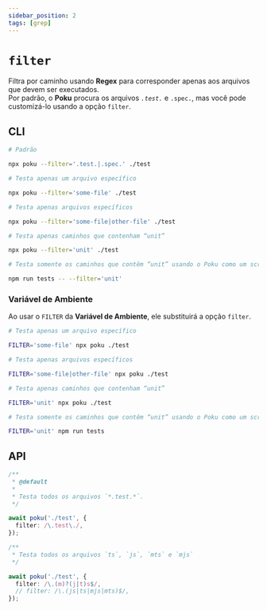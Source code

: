 ```yaml
---
sidebar_position: 2
tags: [grep]
---
```


# `filter`

Filtra por caminho usando **Regex** para corresponder apenas aos arquivos que devem ser executados. <br />
Por padrão, o **Poku** procura os arquivos _`.test.`_ e `.spec.`, mas você pode customizá-lo usando a opção `filter`.

## CLI

```bash
# Padrão

npx poku --filter='.test.|.spec.' ./test
```

```bash
# Testa apenas um arquivo específico

npx poku --filter='some-file' ./test
```

```bash
# Testa apenas arquivos específicos

npx poku --filter='some-file|other-file' ./test
```

```bash
# Testa apenas caminhos que contenham “unit”

npx poku --filter='unit' ./test
```

```bash
# Testa somente os caminhos que contêm “unit” usando o Poku como um script NPM

npm run tests -- --filter='unit'
```

### Variável de Ambiente

Ao usar o  `FILTER` da **Variável de Ambiente**, ele substituirá a opção `filter`.

```bash
# Testa apenas um arquivo específico

FILTER='some-file' npx poku ./test
```

```bash
# Testa apenas arquivos específicos

FILTER='some-file|other-file' npx poku ./test
```

```bash
# Testa apenas caminhos que contenham “unit”

FILTER='unit' npx poku ./test
```

```bash
# Testa somente os caminhos que contêm “unit” usando o Poku como um script NPM

FILTER='unit' npm run tests
```

## API

```ts
/**
 * @default
 *
 * Testa todos os arquivos `*.test.*`.
 */

await poku('./test', {
  filter: /\.test\./,
});
```

```ts
/**
 * Testa todos os arquivos `ts`, `js`, `mts` e `mjs`
 */

await poku('./test', {
  filter: /\.(m)?(j|t)s$/,
  // filter: /\.(js|ts|mjs|mts)$/,
});
```
